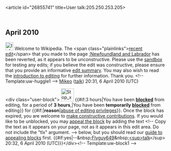 <article id="26855741" title=User talk:205.250.253.205>
	<talkpage id="26855741" title="User talk:205.250.253.205">
== April 2010 ==

[[Image:Information.png|25px]] Welcome to Wikipedia. The &lt;span class=&quot;plainlinks&quot;&gt;[http://en.wikipedia.org/wiki/Newfoundland_and_Labrador?diff=354388122 recent edit]&lt;/span&gt; that you made to the page [[:Newfoundland and Labrador]] has been reverted, as it appears to be unconstructive. Please use the [[Wikipedia:Sandbox|sandbox]] for testing any edits; if you believe the edit was constructive, please ensure that you provide an informative [[Help:Edit summary|edit summary]]. You may also wish to read the [[Wikipedia:Introduction|introduction to editing]] for further information. Thank you. &lt;!-- Template:uw-huggle1 --&gt; [[User:Mikeo|Mikeo]] ([[User talk:Mikeo|talk]]) 20:31, 6 April 2010 (UTC)

&lt;div class=&quot;user-block&quot;&gt; [[File:Stop x nuvola with clock.svg|40px|left]] {{#if:3 hours|You have been '''[[Wikipedia:Blocking policy|blocked]]''' from editing, for a period of '''3 hours''',|You have been '''temporarily [[Wikipedia:Blocking policy|blocked]]''' from editing}} for {{#if:|'''reason'''|[[Wikipedia:Vandalism|abuse of editing privileges]]}}. Once the block has expired, you are welcome to [[Wikipedia:Five pillars|make constructive contributions]].  If you would like to be unblocked, you may [[Wikipedia:Appealing a block|appeal the block]] by adding the text &lt;!-- Copy the text as it appears on your page, not as it appears in this edit area. Do not include the &quot;tlx&quot; argument. --&gt;{{tlx|unblock|Your reason here}}  below, but you should read our [[Wikipedia:Guide to appealing blocks|guide to appealing blocks]] first. {{#if:yes|--&amp;nbsp;[[User:Flyguy649|Flyguy649]]&amp;nbsp;[[User talk:Flyguy649|&lt;sup&gt;talk]]&lt;/sup&gt; 20:32, 6 April 2010 (UTC)}}&lt;/div&gt;&lt;!-- Template:uw-block1 --&gt;
	</talkpage>
</article>